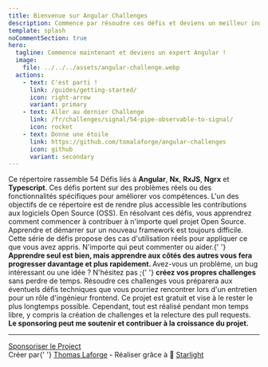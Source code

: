 ```yaml
---
title: Bienvenue sur Angular Challenges
description: Commence par résoudre ces défis et deviens un meilleur ingénieur FrontEnd Angular.
template: splash
noCommentSection: true
hero:
  tagline: Commence maintenant et deviens un expert Angular !
  image:
    file: ../../../assets/angular-challenge.webp
  actions:
    - text: C'est parti !
      link: /guides/getting-started/
      icon: right-arrow
      variant: primary
    - text: Aller au dernier Challenge
      link: /fr/challenges/signal/54-pipe-observable-to-signal/
      icon: rocket
    - text: Donne une étoile
      link: https://github.com/tomalaforge/angular-challenges
      icon: github
      variant: secondary
---
```



<CardGrid>
<Card title="54 Défis">
    Ce répertoire rassemble 54 Défis liés à <b>Angular</b>, <b>Nx</b>, <b>RxJS</b>, <b>Ngrx</b> et <b>Typescript</b>. Ces défis portent sur des problèmes réels ou des fonctionnalités spécifiques pour améliorer vos compétences.
</Card>

<Card title="Subscribe to get notify of latest challenges">
  <SubscriptionForm isNote={false} lang="fr" />
</Card>

<Card title="Devenir un Mainteneur OSS">
  L'un des objectifs de ce répertoire est de rendre plus accessible les
  contributions aux logiciels Open Source (OSS). En résolvant ces défis, vous
  apprendrez comment commencer à contribuer à n'importe quel projet Open Source.
</Card>

<Card title="Apprendre aux Côtés des Autres">
  Apprendre et démarrer sur un nouveau framework est toujours difficile. Cette
  série de défis propose des cas d'utilisation réels pour appliquer ce que vous
  avez appris. N'importe qui peut commenter ou aider.{' '}
  <b>
    Apprendre seul est bien, mais apprendre aux côtés des autres vous fera
    progresser davantage et plus rapidement.
  </b>
</Card>

<Card title="Contribuer">
  Avez-vous un problème, un bug intéressant ou une idée ? N'hésitez pas ;{' '}
  <b>créez vos propres challenges</b> sans perdre de temps.
</Card>

<Card title="Se Préparer pour les Entretiens">
  Résoudre ces challenges vous préparera aux éventuels défis techniques que vous
  pourriez rencontrer lors d'un entretien pour un rôle d'ingénieur frontend.
</Card>

<Card title="Sponsoring">
    Ce projet est gratuit et vise à le rester le plus longtemps possible. Cependant, tout est réalisé pendant mon temps libre, y compris la création de challenges et la relecture des pull requests. <b>Le sponsoring peut me soutenir et contribuer à la croissance du projet.</b>
</Card>
</CardGrid>

---

<div class="article-footer">
  <a href="https://github.com/sponsors/tomalaforge" alt="Sponsor link">
    <MyIcon name="heart" size="1.2rem" color="white" />
    Sponsoriser le Project
  </a>
</div>

<div class="main-page-footer">
  Créer par{' '}
  <a href="https://github.com/tomalaforge?tab=repositories">Thomas Laforge</a> -
  Réaliser grâce à 🌟 <a href="https://starlight.astro.build/">Starlight</a>
</div>
